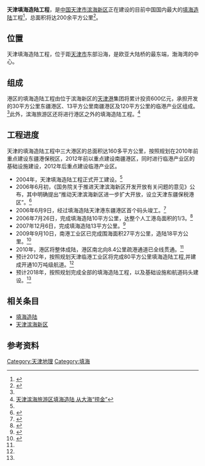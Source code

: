 {{TJ Future infrastructure}}
'''天津填海造陆工程'''，是[[中国|中国]][[天津市|天津市]][[滨海新区|滨海新区]]正在建设的目前中国国内最大的[[填海造陆|填海造陆]]工程<ref name="#1">{{Cite web |url=http://news.enorth.com.cn/system/2008/02/29/002897899.shtml |title=天津将投资600亿建设我国最大填海造陆工程 |access-date=2010-01-21 |archive-date=2014-02-21 |archive-url=https://web.archive.org/web/20140221104720/http://news.enorth.com.cn/system/2008/02/29/002897899.shtml |dead-url=no }}</ref>，总面积将达200余平方公里<ref name="#2">{{Cite web |url=http://www.022net.com/2009/8-8/415447182990676.html |title=天津填海造陆两百平方公里建海上工业新城 |access-date=2010-01-21 |archive-date=2016-03-04 |archive-url=https://web.archive.org/web/20160304133656/http://www.022net.com/2009/8-8/415447182990676.html |dead-url=yes }}</ref>。

== 位置 ==
天津填海造陆工程，位于距[[天津市|天津市]]东部沿海，是欧亚大陆桥的最东端，渤海湾的中心。

== 组成 ==
港区的填海造陆工程由位于滨海新区的[[天津港|天津港]]集团将累计投资600亿元，承担开发的30平方公里东疆港区、13平方公里南疆港区及120平方公里的临港产业区组成。<ref name="#1"/>此外，滨海旅游区还将进行港区之外的填海造陆工程。<ref>[http://www.bh.gov.cn/bhxw/system/2009/09/23/010034457.shtml 天津滨海旅游区填海造陆 从大海“捞金”]{{dead link|date=2017年12月 |bot=InternetArchiveBot |fix-attempted=yes }}</ref>

== 工程进度 ==
{{wikisource|国务院关于推进天津滨海新区开发开放有关问题的意见}}
天津的填海造陆工程中三大港区的总面积达160多平方公里，按照规划在2010年前重点建设东疆港保税区，2012年前以重点建设南疆港区，同时进行临港产业区的基础设施建设，2012年后重点建设临港产业区。
*2004年，天津填海造陆工程正式开工建设。<ref name="#2"/>
*2006年6月初，《国务院关于推进天津滨海新区开发开放有关问题的意见》公布，其中明确提出“推动天津滨海新区进一步扩大开放，设立天津东疆保税港区”。<ref>{{Cite web |url=http://news.enorth.com.cn/system/2006/06/07/001324892.shtml |title=国务院下发《意见》提出设立天津东疆保税港区 |access-date=2010-01-21 |archive-date=2021-01-18 |archive-url=https://web.archive.org/web/20210118064835/http://news.enorth.com.cn/system/2006/06/07/001324892.shtml |dead-url=no }}</ref>
*2006年6月9日，经过填海造陆天津港东疆港区首个码头竣工。<ref>{{Cite web |url=http://news.enorth.com.cn/system/2006/06/09/001327550.shtml |title=天津港东疆港区首个码头竣工 |access-date=2010-01-21 |archive-date=2021-01-18 |archive-url=https://web.archive.org/web/20210118064840/http://news.enorth.com.cn/system/2006/06/09/001327550.shtml |dead-url=no }}</ref>
*2006年7月26日，完成填海造陆10平方公里，达整个人工港岛面积的1/3。<ref>{{Cite web |url=http://news.enorth.com.cn/system/2006/07/26/001367593.shtml |title=填海造陆 东疆港岛已成陆三分之一 |access-date=2010-01-21 |archive-date=2021-01-17 |archive-url=https://web.archive.org/web/20210117064043/http://news.enorth.com.cn/system/2006/07/26/001367593.shtml |dead-url=no }}</ref>
*2007年12月6日，完成填海造陆13平方公里。<ref name="#3">{{Cite web |url=http://news.enorth.com.cn/system/2007/12/06/002442664.shtml |title=吹填造陆 水中升腾起东疆保税港 |access-date=2010-01-21 |archive-date=2021-01-18 |archive-url=https://web.archive.org/web/20210118064848/http://news.enorth.com.cn/system/2007/12/06/002442664.shtml |dead-url=no }}</ref>
*2009年9月10日，南港工业区已完成围海面积27平方公里，造陆18平方公里。<ref>{{Cite web |url=http://www.bh.gov.cn/bhxw/system/2009/09/10/010033517.shtml |title=“十大战役”系列解读：加快南港区域建设 |access-date=2010-01-21 |archive-date=2010-12-04 |archive-url=https://web.archive.org/web/20101204164612/http://www.bh.gov.cn/bhxw/system/2009/09/10/010033517.shtml |dead-url=yes }}</ref>
*2010年，港区将整体成陆，港区南北向8.4公里疏港通道已全线贯通。<ref name="#3"/>
*预计2012年，按照规划天津临港工业区将完成80平方公里填海造陆工程,并建成开通10万吨级航道。<ref name="#2"/>
*预计2018年，按照规划完成全部的填海造陆工程，以及基础设施和航道码头建设。<ref name="#2"/>

== 相关条目 ==
*[[填海造陆|填海造陆]]
*[[天津滨海新区|天津滨海新区]]
== 参考资料 ==
{{Reflist|2}}

[[Category:天津地理|Category:天津地理]]
[[Category:填海|Category:填海]]